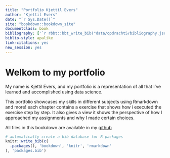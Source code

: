 ```yaml
--- 
title: "Portfolio Kjettil Evers"
author: "Kjettil Evers"
date: "`r Sys.Date()`"
site: "bookdown::bookdown_site"
documentclass: book
bibliography: ['`r rbbt::bbt_write_bib("data/opdracht5/bibliography.json", overwrite = TRUE)`']
biblio-style: apalike
link-citations: yes
new_session: yes
---
```


# Welkom to my portfolio
My name is Kjettil Evers, and my portfolio is a representation of all that I've learned and accomplished using data science. 


This portfolio showcases my skills in different subjects using Rmarkdown and more!
each chapter contains a exercise that shows how i executed the exercise step by step. It also gives a view it shows the perspective of how I approached my assignments and why I made certain choices. 

All files in this bookdown are available in my [github](https://github.com/kjettil/kjettil.github.io)




```r
# automatically create a bib database for R packages
knitr::write_bib(c(
  .packages(), 'bookdown', 'knitr', 'rmarkdown'
), 'packages.bib')
```
